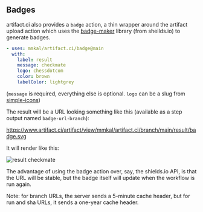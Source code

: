 ## Badges

artifact.ci also provides a `badge` action, a thin wrapper around the artifact upload action which uses the [badge-maker](https://github.com/badges/shields) library (from sheilds.io) to generate badges.

```yaml
- uses: mmkal/artifact.ci/badge@main
  with:
    label: result
    message: checkmate
    logo: chessdotcom
    color: brown
    labelColor: lightgrey
```

(`message` is required, everything else is optional. `logo` can be a slug from [simple-icons](https://simpleicons.org))

The result will be a URL looking something like this (available as a step output named `badge-url-branch`):

https://www.artifact.ci/artifact/view/mmkal/artifact.ci/branch/main/result/badge.svg

It will render like this:

![result checkmate](https://www.artifact.ci/artifact/view/mmkal/artifact.ci/branch/main/result/badge.svg)

The advantage of using the badge action over, say, the shields.io API, is that the URL will be stable, but the badge itself will update when the workflow is run again.

Note: for branch URLs, the server sends a 5-minute cache header, but for run and sha URLs, it sends a one-year cache header.

